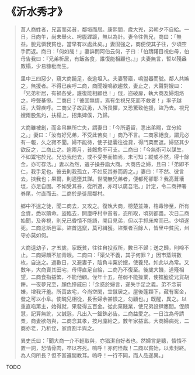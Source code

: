 # 《沂水秀才》

> 莒人商姓者，兄富而弟貧，鄰垣而居。康熙間，歲大兇，弟朝夕不自給。一日，日向午，尚未舉火、枵腹蹀踱，無以為計。妻令往告兄，商曰：「無益。脫兄憐我貧也，當早有以處此矣。」妻固強之，商便使其子往，少頃空手而返。商曰：「何如哉！」妻詳問阿伯云何，子曰：「伯躊躇目視伯母，伯母告我曰：『兄弟析居，有飯各食，誰復能相顧也。』」夫妻無言，暫以殘盎敗榻，少易糠秕而生。
>
> 里中三四惡少，窺大商饒足，夜逾坦入。夫妻警寤，鳴盥器而號。鄰人共嫉之，無援者。不得已疾呼二商，商聞嫂鳴欲趨救，妻止之，大聲對嫂曰：「兄弟析居，有禍各受，誰復能相顧也！」俄，盜破扉，執大商及婦炮烙之，呼聲綦慘。二商曰：「彼固無情，焉有坐視兄死而不救者！」率子越垣，大聲疾呼。二商父子故武勇，人所畏懼，又恐驚致他援，盜乃去。視兄嫂兩股焦灼，扶榻上，招集婢僕，乃歸。
>
> 大商雖被創，而金帛無所亡失，謂妻曰：「今所遺留，悉出弟賜，宜分給之。」妻曰：「汝有好兄弟，不受此苦矣！」商乃不言。二商家絕食，謂兄必有一報，久之寂不聞。婦不能待，使子捉囊往從貸，得鬥粟而返。婦怒其少欲反之，二商止之。逾兩月，貧餒愈不可支。二商曰：「今無術可以謀生，不如鬻宅於兄。兄恐我他去，或不受券而恤焉，未可知；縱或不然，得十餘金，亦可存活。」妻以為然，遣子操券詣大商。大商告之婦，且曰：「弟即不仁，我手足也。彼去則我孤立，不如反其券而周之。」妻曰：「不然、彼言去，挾我也；果爾，則適墮其謀。世間無兄弟者，便都死卻耶？我高葺墻垣，亦足自固。不如受其券，從所適，亦可以廣吾宅。」計定，令二商押署券尾，付直而去。二商於是徙居鄰村。
>
> 鄉中不逞之徒，聞二商去，又攻之。復執大商，榜楚並兼，梏毒慘至，所有金資，悉以贖命。盜臨去，開廩呼村中貧者，恣所取，頃刻都盡。次日二商始聞，及奔視，則兄已昏憒不能語，開目見弟，但以手抓床席而已。少頃遂死。二商忿訴邑宰。盜首逃竄，莫可緝獲。盜粟者百餘人，皆里中貧民，州守亦莫如何。
>
> 大商遺幼子，才五歲，家既貧，往往自投叔所，數日不歸；送之歸，則啼不止。二商婦頗不加青眼。二商曰：「渠父不義，其子何罪？」因市蒸餅數枚，自送之。過數日，又避妻子，陰負斗粟於嫂，使養兒。如此以為常。又數年，大商賣其田宅，母得直足自給，二商乃不復至。後歲大饑，道殣相望，二商食指益繁，不能他顧。侄年十五，荏弱不能操業，使攜籃從兄貨胡餅。一夜夢兄至，顏色慘戚曰：「余惑於婦言，遂失手足之義。弟不念前嫌，增我汗羞。所賣故宅，今尚空閑，宜僦居之。屋後篷顆下，藏有窖金，發之可以小阜。使醜兒相從，長舌婦余甚恨之，勿顧也。」既醒，異之。以重直啗第主，始得就，果發得五百金。從此棄賤業，使兄弟設肆廛間。侄頗慧，記算無訛，又誠愨，凡出入一錙銖必告。二商益愛之。一日泣為母請粟，商妻欲勿與，二商念其孝，按月廩給之。數年家益富。大商婦病死，二商亦老，乃析侄，家資割半與之。
>
> 異史氏曰：「聞大商一介不輕取與，亦猖潔自好者也。然婦言是聽，憒憒不置一詞，恝情骨肉，卒以吝死。嗚呼！亦何怪哉！二商以貧始，以素封終。為人何所長？但不甚遵閫教耳。嗚呼！一行不同，而人品遂異。」

TODO
